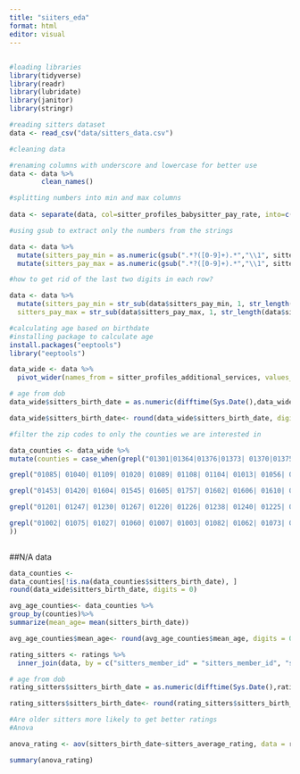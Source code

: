 ```yaml
---
title: "siiters_eda"
format: html
editor: visual
---
```


## 

```r
#loading libraries
library(tidyverse)
library(readr)
library(lubridate)
library(janitor)
library(stringr)
```

```r
#reading sitters dataset 
data <- read_csv("data/sitters_data.csv")
```

```r
#cleaning data 

#renaming columns with underscore and lowercase for better use
data <- data %>%
        clean_names()

#splitting numbers into min and max columns 
  
data <- separate(data, col=sitter_profiles_babysitter_pay_rate, into=c('sitters_pay_min', 'sitters_pay_max'), sep=',',remove = TRUE)

#using gsub to extract only the numbers from the strings

data <- data %>% 
  mutate(sitters_pay_min = as.numeric(gsub(".*?([0-9]+).*","\\1", sitters_pay_min))) %>% 
  mutate(sitters_pay_max = as.numeric(gsub(".*?([0-9]+).*","\\1", sitters_pay_max)))

#how to get rid of the last two digits in each row? 

data <- data %>% 
  mutate(sitters_pay_min = str_sub(data$sitters_pay_min, 1, str_length(data$sitters_pay_min)-2),
  sitters_pay_max = str_sub(data$sitters_pay_max, 1, str_length(data$sitters_pay_max)-2)) 


```

```r
#calculating age based on birthdate 
#installing package to calculate age 
install.packages("eeptools") 
library("eeptools")

```

```r
data_wide <- data %>% 
  pivot_wider(names_from = sitter_profiles_additional_services, values_from = sitters_member_id)

# age from dob
data_wide$sitters_birth_date = as.numeric(difftime(Sys.Date(),data_wide$sitters_birth_date, units = "weeks"))/52.25

data_wide$sitters_birth_date<- round(data_wide$sitters_birth_date, digits = 0)


```

```r

#filter the zip codes to only the counties we are interested in 

data_counties <- data_wide %>% 
mutate(counties = case_when(grepl("01301|01364|01376|01373| 01370|01375|01360|01337|01351|01039|01340|01354|01341|01054| 01339|01344|01072|01342|01330|01355|01378|01349|01379|01367|01350| 01338|01380|01346|01302|01347|01093", sitters_zipcode, ignore.case = TRUE) ~ "Franklin", 

grepl("01085| 01040| 01109| 01020| 01089| 01108| 01104| 01013| 01056| 01028| 01106| 01001| 01095| 01118| 01119| 01030| 01105| 01069| 01107| 01151| 01077| 01057| 01129| 01036| 01010| 01114| 01195| 01133| 01128| 01022| 01050| 01521| 01103| 01034| 01080| 01081| 01071| 01011| 01008| 01029| 01009| 01014| 01021| 01041| 01079| 01086| 01090| 01097| 01101| 01102| 01111| 01115| 01116| 01138| 01139| 01144| 01152| 01199",sitters_zipcode, ignore.case = TRUE) ~ "Hampden",

grepl("01453| 01420| 01604| 01545| 01605| 01757| 01602| 01606| 01610| 01440| 01581| 01609| 01603| 01570| 01550| 01501| 01520| 01532| 01510| 01569| 01527| 01331| 01507| 01082| 01562| 01571| 01607| 01462| 01540| 01772| 01475| 01588| 01590| 01504| 01543| 01516| 01473| 01583| 01564| 01568| 01519| 01523| 01524| 01536| 01566| 01534| 01585| 01756| 01747| 01451| 01430| 01740| 01005| 01612| 01468| 01608| 01535| 01010| 01560| 01452| 01505| 01506| 01541| 01503| 01518| 01436| 01529| 01522| 01542| 01434| 01515| 01537| 01611| 01368| 01068| 01531| 01366| 01031| 01083| 01037| 01745| 01074| 01477| 01517| 01580| 01582| 01654| 01613| 01092| 01094| 01438| 01441| 01467| 01655| 01508| 01509| 01525| 01526| 01538| 01546| 01561| 01586| 01601| 01614| 01615| 01653",sitters_zipcode, ignore.case = TRUE) ~ "Worcester",

grepl("01201| 01247| 01230| 01267| 01220| 01226| 01238| 01240| 01225| 01235| 01223| 01257| 01237| 12168| 01266| 01245| 01254| 01008| 01258| 01270| 01236| 01255| 01262| 01259| 01253| 01256| 01222| 01264| 01350| 01229| 01029| 01260| 01343| 01224| 01202| 01203| 01227| 01242| 01244| 01252| 01263", sitters_zipcode, ignore.case = TRUE) ~ "Berkshire",

grepl("01002| 01075| 01027| 01060| 01007| 01003| 01082| 01062| 01073| 01033| 01035| 01050| 01038| 01039| 01096| 01053| 01011| 01026| 01098| 01088| 01063| 01070| 01032| 01012| 01084| 01066| 01243| 01004| 01059| 01061", sitters_zipcode, ignore.case = TRUE) ~ "Hampshire", TRUE ~ "Other"
))
  

```

##N/A data
```r
data_counties <-
data_counties[!is.na(data_counties$sitters_birth_date), ]
round(data_wide$sitters_birth_date, digits = 0)
```


```r
avg_age_counties<- data_counties %>%
group_by(counties)%>%
summarize(mean_age= mean(sitters_birth_date))

avg_age_counties$mean_age<- round(avg_age_counties$mean_age, digits = 0)


```


```r

rating_sitters <- ratings %>%
  inner_join(data, by = c("sitters_member_id" = "sitters_member_id", "sitters_user_id" = "sitters_user_id"))
```

```r
# age from dob
rating_sitters$sitters_birth_date = as.numeric(difftime(Sys.Date(),rating_sitters$sitters_birth_date, units = "weeks"))/52.25

rating_sitters$sitters_birth_date<- round(rating_sitters$sitters_birth_date, digits = 0)
```

```r
#Are older sitters more likely to get better ratings
#Anova 

anova_rating <- aov(sitters_birth_date~sitters_average_rating, data = rating_sitters)

summary(anova_rating)

```


